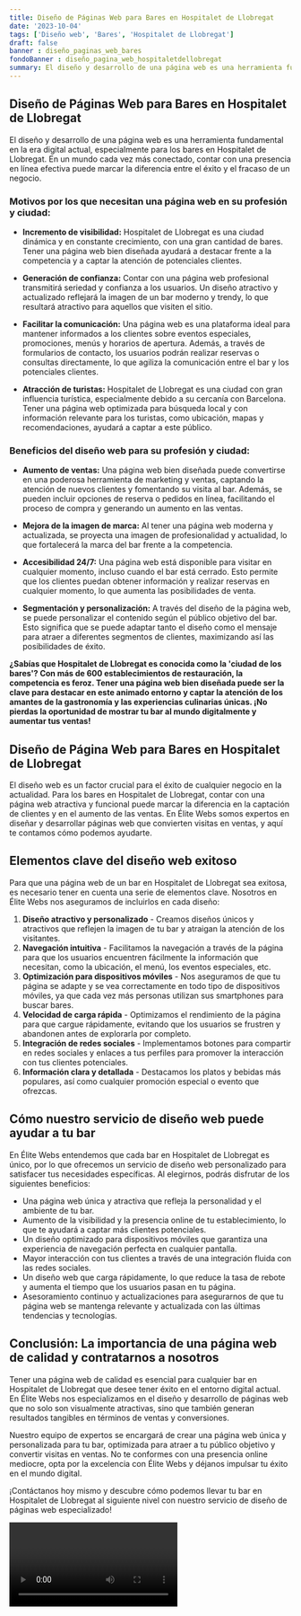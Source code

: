 ```yaml
---
title: Diseño de Páginas Web para Bares en Hospitalet de Llobregat
date: '2023-10-04'
tags: ['Diseño web', 'Bares', 'Hospitalet de Llobregat']
draft: false
banner : diseño_paginas_web_bares
fondoBanner : diseño_pagina_web_hospitaletdellobregat
summary: El diseño y desarrollo de una página web es una herramienta fundamental en la era digital actual, especialmente para los bares en Hospitalet de Llobregat. En un mundo cada vez más conectado, contar con una presencia en línea efectiva puede marcar la diferencia entre el éxito y el fracaso de un negocio.
---
```


## **Diseño de Páginas Web para Bares en Hospitalet de Llobregat**

El diseño y desarrollo de una página web es una herramienta fundamental en la era digital actual, especialmente para los bares en Hospitalet de Llobregat. En un mundo cada vez más conectado, contar con una presencia en línea efectiva puede marcar la diferencia entre el éxito y el fracaso de un negocio.

### **Motivos por los que necesitan una página web en su profesión y ciudad:**

- **Incremento de visibilidad:** Hospitalet de Llobregat es una ciudad dinámica y en constante crecimiento, con una gran cantidad de bares. Tener una página web bien diseñada ayudará a destacar frente a la competencia y a captar la atención de potenciales clientes.

- **Generación de confianza:** Contar con una página web profesional transmitirá seriedad y confianza a los usuarios. Un diseño atractivo y actualizado reflejará la imagen de un bar moderno y trendy, lo que resultará atractivo para aquellos que visiten el sitio.

- **Facilitar la comunicación:** Una página web es una plataforma ideal para mantener informados a los clientes sobre eventos especiales, promociones, menús y horarios de apertura. Además, a través de formularios de contacto, los usuarios podrán realizar reservas o consultas directamente, lo que agiliza la comunicación entre el bar y los potenciales clientes.

- **Atracción de turistas:** Hospitalet de Llobregat es una ciudad con gran influencia turística, especialmente debido a su cercanía con Barcelona. Tener una página web optimizada para búsqueda local y con información relevante para los turistas, como ubicación, mapas y recomendaciones, ayudará a captar a este público.

### **Beneficios del diseño web para su profesión y ciudad:**

- **Aumento de ventas:** Una página web bien diseñada puede convertirse en una poderosa herramienta de marketing y ventas, captando la atención de nuevos clientes y fomentando su visita al bar. Además, se pueden incluir opciones de reserva o pedidos en línea, facilitando el proceso de compra y generando un aumento en las ventas.

- **Mejora de la imagen de marca:** Al tener una página web moderna y actualizada, se proyecta una imagen de profesionalidad y actualidad, lo que fortalecerá la marca del bar frente a la competencia.

- **Accesibilidad 24/7:** Una página web está disponible para visitar en cualquier momento, incluso cuando el bar está cerrado. Esto permite que los clientes puedan obtener información y realizar reservas en cualquier momento, lo que aumenta las posibilidades de venta.

- **Segmentación y personalización:** A través del diseño de la página web, se puede personalizar el contenido según el público objetivo del bar. Esto significa que se puede adaptar tanto el diseño como el mensaje para atraer a diferentes segmentos de clientes, maximizando así las posibilidades de éxito.

**¿Sabías que Hospitalet de Llobregat es conocida como la 'ciudad de los bares'? Con más de 600 establecimientos de restauración, la competencia es feroz. Tener una página web bien diseñada puede ser la clave para destacar en este animado entorno y captar la atención de los amantes de la gastronomía y las experiencias culinarias únicas. ¡No pierdas la oportunidad de mostrar tu bar al mundo digitalmente y aumentar tus ventas!**

<GifSeo />

<Cta />

## Diseño de Página Web para Bares en Hospitalet de Llobregat

El diseño web es un factor crucial para el éxito de cualquier negocio en la actualidad. Para los bares en Hospitalet de Llobregat, contar con una página web atractiva y funcional puede marcar la diferencia en la captación de clientes y en el aumento de las ventas. En Élite Webs somos expertos en diseñar y desarrollar páginas web que convierten visitas en ventas, y aquí te contamos cómo podemos ayudarte.

## Elementos clave del diseño web exitoso

Para que una página web de un bar en Hospitalet de Llobregat sea exitosa, es necesario tener en cuenta una serie de elementos clave. Nosotros en Élite Webs nos aseguramos de incluirlos en cada diseño:

1. **Diseño atractivo y personalizado** - Creamos diseños únicos y atractivos que reflejen la imagen de tu bar y atraigan la atención de los visitantes.
2. **Navegación intuitiva** - Facilitamos la navegación a través de la página para que los usuarios encuentren fácilmente la información que necesitan, como la ubicación, el menú, los eventos especiales, etc.
3. **Optimización para dispositivos móviles** - Nos aseguramos de que tu página se adapte y se vea correctamente en todo tipo de dispositivos móviles, ya que cada vez más personas utilizan sus smartphones para buscar bares.
4. **Velocidad de carga rápida** - Optimizamos el rendimiento de la página para que cargue rápidamente, evitando que los usuarios se frustren y abandonen antes de explorarla por completo.
5. **Integración de redes sociales** - Implementamos botones para compartir en redes sociales y enlaces a tus perfiles para promover la interacción con tus clientes potenciales.
6. **Información clara y detallada** - Destacamos los platos y bebidas más populares, así como cualquier promoción especial o evento que ofrezcas.

## Cómo nuestro servicio de diseño web puede ayudar a tu bar

En Élite Webs entendemos que cada bar en Hospitalet de Llobregat es único, por lo que ofrecemos un servicio de diseño web personalizado para satisfacer tus necesidades específicas. Al elegirnos, podrás disfrutar de los siguientes beneficios:

- Una página web única y atractiva que refleja la personalidad y el ambiente de tu bar.
- Aumento de la visibilidad y la presencia online de tu establecimiento, lo que te ayudará a captar más clientes potenciales.
- Un diseño optimizado para dispositivos móviles que garantiza una experiencia de navegación perfecta en cualquier pantalla.
- Mayor interacción con tus clientes a través de una integración fluida con las redes sociales.
- Un diseño web que carga rápidamente, lo que reduce la tasa de rebote y aumenta el tiempo que los usuarios pasan en tu página.
- Asesoramiento continuo y actualizaciones para asegurarnos de que tu página web se mantenga relevante y actualizada con las últimas tendencias y tecnologías.

## Conclusión: La importancia de una página web de calidad y contratarnos a nosotros

Tener una página web de calidad es esencial para cualquier bar en Hospitalet de Llobregat que desee tener éxito en el entorno digital actual. En Élite Webs nos especializamos en el diseño y desarrollo de páginas web que no solo son visualmente atractivas, sino que también generan resultados tangibles en términos de ventas y conversiones.

Nuestro equipo de expertos se encargará de crear una página web única y personalizada para tu bar, optimizada para atraer a tu público objetivo y convertir visitas en ventas. No te conformes con una presencia online mediocre, opta por la excelencia con Élite Webs y déjanos impulsar tu éxito en el mundo digital.

¡Contáctanos hoy mismo y descubre cómo podemos llevar tu bar en Hospitalet de Llobregat al siguiente nivel con nuestro servicio de diseño de páginas web especializado!

<Video />

<CtaBot job='Bares' city='Hospitalet de Llobregat'/>

<Gmaps query='Hospitalet de Llobregat+españa+maps' />